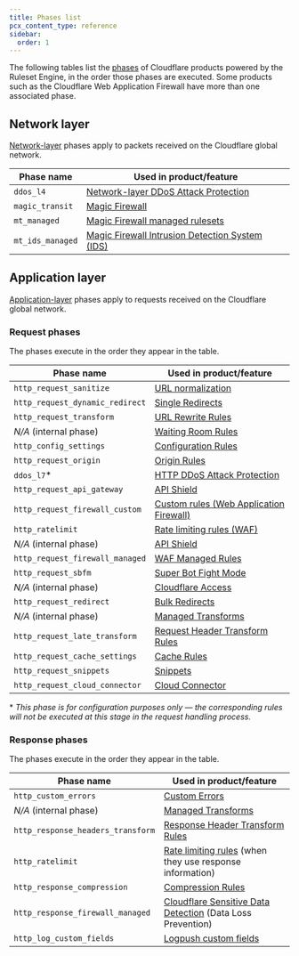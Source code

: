 ```yaml
---
title: Phases list
pcx_content_type: reference
sidebar:
  order: 1
---
```



The following tables list the [phases](/ruleset-engine/about/phases/) of Cloudflare products powered by the Ruleset Engine, in the order those phases are executed. Some products such as the Cloudflare Web Application Firewall have more than one associated phase.

## Network layer

[Network-layer](https://www.cloudflare.com/learning/ddos/glossary/open-systems-interconnection-model-osi/) phases apply to packets received on the Cloudflare global network.

| Phase name       | Used in product/feature                                                                          |
| ---------------- | ------------------------------------------------------------------------------------------------ |
| `ddos_l4`        | [Network-layer DDoS Attack Protection](/ddos-protection/managed-rulesets/network/network-overrides/configure-api/) |
| `magic_transit`  | [Magic Firewall](/magic-firewall/how-to/add-rules/)                                              |
| `mt_managed`     | [Magic Firewall managed rulesets](/magic-firewall/how-to/enable-managed-rulesets/)               |
| `mt_ids_managed` | [Magic Firewall Intrusion Detection System (IDS)](/magic-firewall/about/ids/)                    |

## Application layer

[Application-layer](https://www.cloudflare.com/learning/ddos/what-is-layer-7/) phases apply to requests received on the Cloudflare global network.

### Request phases

The phases execute in the order they appear in the table.

| Phase name                      | Used in product/feature                                                         |
| ------------------------------- | ------------------------------------------------------------------------------- |
| `http_request_sanitize`         | [URL normalization](/rules/normalization/)                                      |
| `http_request_dynamic_redirect` | [Single Redirects](/rules/url-forwarding/single-redirects/)                     |
| `http_request_transform`        | [URL Rewrite Rules](/rules/transform/url-rewrite/)                              |
| _N/A_ (internal phase)          | [Waiting Room Rules](/waiting-room/additional-options/waiting-room-rules/)      |
| `http_config_settings`          | [Configuration Rules](/rules/configuration-rules/)                              |
| `http_request_origin`           | [Origin Rules](/rules/origin-rules/)                                            |
| `ddos_l7`\*                     | [HTTP DDoS Attack Protection](/ddos-protection/managed-rulesets/http/)          |
| `http_request_api_gateway`      | [API Shield](/api-shield/)                                                      |
| `http_request_firewall_custom`  | [Custom rules (Web Application Firewall)](/waf/custom-rules/)                   |
| `http_ratelimit`                | [Rate limiting rules (WAF)](/waf/rate-limiting-rules/)                          |
| _N/A_ (internal phase)          | [API Shield](/api-shield/)                                                      |
| `http_request_firewall_managed` | [WAF Managed Rules](/waf/managed-rules/)                                        |
| `http_request_sbfm`             | [Super Bot Fight Mode](/bots/get-started/super-bot-fight-mode/)                 |
| _N/A_ (internal phase)          | [Cloudflare Access](/cloudflare-one/policies/access/)                           |
| `http_request_redirect`         | [Bulk Redirects](/rules/url-forwarding/bulk-redirects/)                         |
| _N/A_ (internal phase)          | [Managed Transforms](/rules/transform/managed-transforms/)                      |
| `http_request_late_transform`   | [Request Header Transform Rules](/rules/transform/request-header-modification/) |
| `http_request_cache_settings`   | [Cache Rules](/cache/how-to/cache-rules/)                                       |
| `http_request_snippets`         | [Snippets](/rules/snippets/)                                                    |
| `http_request_cloud_connector`  | [Cloud Connector](/rules/cloud-connector/)                                      |

\* _This phase is for configuration purposes only — the corresponding rules will not be executed at this stage in the request handling process._

<Render file="bfm-change-notice" product="bots" />

### Response phases

The phases execute in the order they appear in the table.

| Phase name                        | Used in product/feature                                                               |
| --------------------------------- | ------------------------------------------------------------------------------------- |
| `http_custom_errors`              | [Custom Errors](/rules/custom-errors/)                                                |
| _N/A_ (internal phase)            | [Managed Transforms](/rules/transform/managed-transforms/)                            |
| `http_response_headers_transform` | [Response Header Transform Rules](/rules/transform/response-header-modification/)     |
| `http_ratelimit`                  | [Rate limiting rules](/waf/rate-limiting-rules/) (when they use response information) |
| `http_response_compression`       | [Compression Rules](/rules/compression-rules/)                                        |
| `http_response_firewall_managed`  | [Cloudflare Sensitive Data Detection](/waf/managed-rules/) (Data Loss Prevention)     |
| `http_log_custom_fields`          | [Logpush custom fields](/logs/logpush/logpush-job/custom-fields/)                               |
